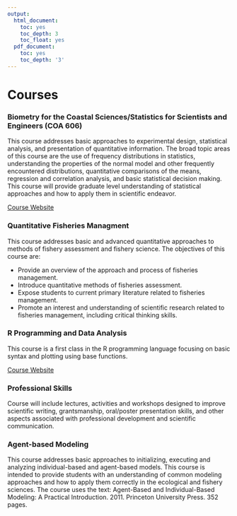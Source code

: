 ---
output:
  html_document:
    toc: yes
    toc_depth: 3
    toc_float: yes
  pdf_document:
    toc: yes
    toc_depth: '3'
---
# Courses

###  Biometry for the Coastal Sciences/Statistics for Scientists and Engineers (COA 606)

This course addresses basic approaches to experimental design, statistical analysis, and presentation of quantitative information. The broad topic areas of this course are the use of frequency distributions in statistics, understanding the properties of the normal model and other frequently encountered distributions, quantitative comparisons of the means, regression and correlation analysis, and basic statistical decision making. This course will provide graduate level understanding of statistical approaches and how to apply them in scientific endeavor.  

[Course Website](https://rtleaf.github.io/coa-606-statistics-for-scientists-and-engineers/syllabus.html)

###  Quantitative Fisheries Managment

This course addresses basic and advanced quantitative approaches to methods of fishery assessment and fishery science. The objectives of this course are:  

   * Provide an overview of the approach and process of fisheries management.  
   * Introduce quantitative methods of fisheries assessment. 
   * Expose students to current primary literature related to fisheries management. 
   * Promote an interest and understanding of scientific research related to fisheries management, including critical thinking skills.
   


###  R Programming and Data Analysis

This course is a first class in the R programming language focusing on basic syntax and plotting using base functions.

[Course Website](https://rtleaf.github.io/R-shortcourse)

###  Professional Skills

Course will include lectures, activities and workshops designed to improve scientific writing, grantsmanship, oral/poster presentation skills, and other aspects associated with professional development and scientific communication.

###  Agent-based Modeling

This course addresses basic approaches to initializing, executing and analyzing individual-based and agent-based models. This course is intended to provide students with an understanding of common modeling approaches and how to apply them correctly in the ecological and fishery sciences. The course uses the text: Agent-Based and Individual-Based Modeling: A Practical Introduction. 2011. Princeton University Press. 352 pages.
